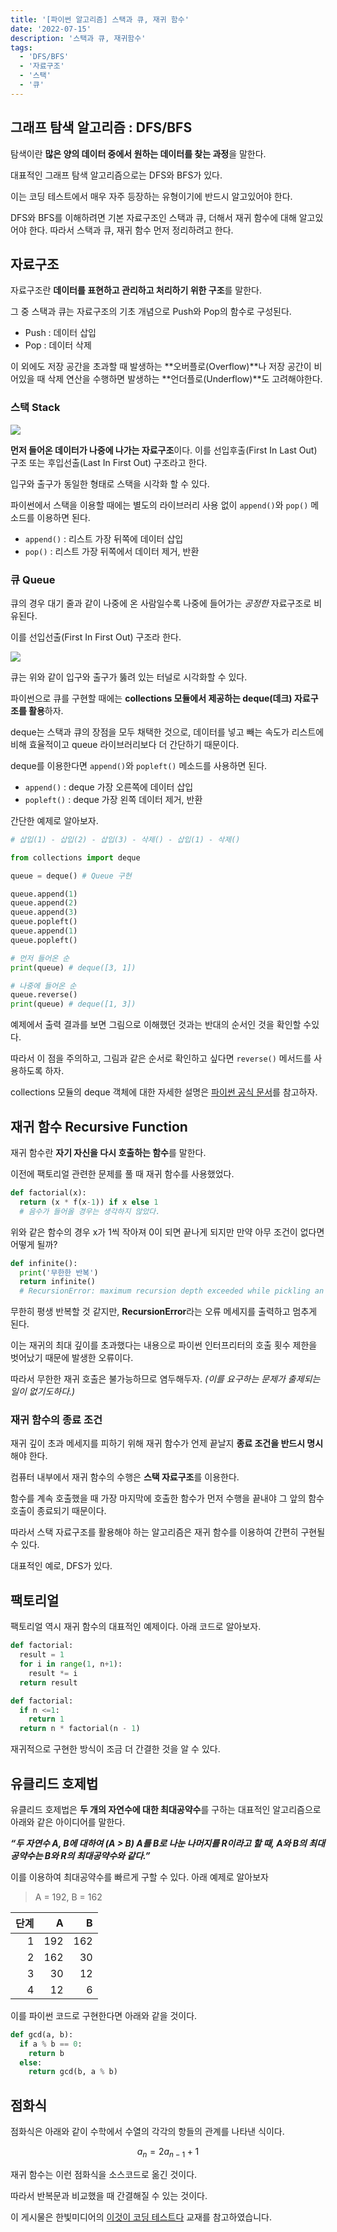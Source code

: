```yaml
---
title: '[파이썬 알고리즘] 스택과 큐, 재귀 함수'
date: '2022-07-15'
description: '스택과 큐, 재귀함수'
tags:
  - 'DFS/BFS'
  - '자료구조'
  - '스택'
  - '큐'
---
```


## 그래프 탐색 알고리즘 : DFS/BFS

탐색이란 **많은 양의 데이터 중에서 원하는 데이터를 찾는 과정**을 말한다.

대표적인 그래프 탐색 알고리즘으로는 DFS와 BFS가 있다.

이는 코딩 테스트에서 매우 자주 등장하는 유형이기에 반드시 알고있어야 한다.

DFS와 BFS를 이해하려면 기본 자료구조인 스택과 큐, 더해서 재귀 함수에 대해 알고있어야 한다. 따라서 스택과 큐, 재귀 함수 먼저 정리하려고 한다.

## 자료구조

자료구조란 **데이터를 표현하고 관리하고 처리하기 위한 구조**를 말한다.

그 중 스택과 큐는 자료구조의 기초 개념으로 Push와 Pop의 함수로 구성된다.

- Push : 데이터 삽입
- Pop : 데이터 삭제

이 외에도 저장 공간을 초과할 때 발생하는 **오버플로(Overflow)**나 저장 공간이 비어있을 때 삭제 연산을 수행하면 발생하는 **언더플로(Underflow)**도 고려해야한다.

### 스택 Stack

![](/posts/python/algorithm/dfs-bfs/stack.png)

**먼저 들어온 데이터가 나중에 나가는 자료구조**이다. 이를 선입후출(First In Last Out) 구조 또는 후입선출(Last In First Out) 구조라고 한다.

입구와 출구가 동일한 형태로 스택을 시각화 할 수 있다.

파이썬에서 스택을 이용할 때에는 별도의 라이브러리 사용 없이 `append()`와 `pop()` 메소드를 이용하면 된다.

- `append()` : 리스트 가장 뒤쪽에 데이터 삽입
- `pop()` : 리스트 가장 뒤쪽에서 데이터 제거, 반환

### 큐 Queue

큐의 경우 대기 줄과 같이 나중에 온 사람일수록 나중에 들어가는 *공정한* 자료구조로 비유된다.

이를 선입선출(First In First Out) 구조라 한다.

![](/posts/python/algorithm/dfs-bfs/queue.png)

큐는 위와 같이 입구와 출구가 뚫려 있는 터널로 시각화할 수 있다.

파이썬으로 큐를 구현할 때에는 **collections 모듈에서 제공하는 deque(데크) 자료구조를 활용**하자.

deque는 스택과 큐의 장점을 모두 채택한 것으로, 데이터를 넣고 빼는 속도가 리스트에 비해 효율적이고 queue 라이브러리보다 더 간단하기 때문이다.

deque를 이용한다면 `append()`와 `popleft()` 메소드를 사용하면 된다.

- `append()` : deque 가장 오른쪽에 데이터 삽입
- `popleft()` : deque 가장 왼쪽 데이터 제거, 반환

간단한 예제로 알아보자.

```python showLineNumbers
# 삽입(1) - 삽입(2) - 삽입(3) - 삭제() - 삽입(1) - 삭제()

from collections import deque

queue = deque() # Queue 구현

queue.append(1)
queue.append(2)
queue.append(3)
queue.popleft()
queue.append(1)
queue.popleft()

# 먼저 들어온 순
print(queue) # deque([3, 1])

# 나중에 들어온 순
queue.reverse()
print(queue) # deque([1, 3])
```

예제에서 출력 결과를 보면 그림으로 이해했던 것과는 반대의 순서인 것을 확인할 수있다.

따라서 이 점을 주의하고, 그림과 같은 순서로 확인하고 싶다면 `reverse()` 메서드를 사용하도록 하자.

collections 모듈의 deque 객체에 대한 자세한 설명은 [파이썬 공식 문서](https://docs.python.org/ko/3/library/collections.html#collections.deque)를 참고하자.

## 재귀 함수 Recursive Function

재귀 함수란 **자기 자신을 다시 호출하는 함수**를 말한다.

이전에 팩토리얼 관련한 문제를 풀 때 재귀 함수를 사용했었다.

```python showLineNumbers
def factorial(x):
  return (x * f(x-1)) if x else 1
  # 음수가 들어올 경우는 생각하지 않았다.
```

위와 같은 함수의 경우 x가 1씩 작아져 0이 되면 끝나게 되지만 만약 아무 조건이 없다면 어떻게 될까?

```python showLineNumbers
def infinite():
  print('무한한 반복')
  return infinite()
  # RecursionError: maximum recursion depth exceeded while pickling an object
```

무한히 평생 반복할 것 같지만, **RecursionError**라는 오류 메세지를 출력하고 멈추게 된다.

이는 재귀의 최대 깊이를 초과했다는 내용으로 파이썬 인터프리터의 호출 횟수 제한을 벗어났기 때문에 발생한 오류이다.

따라서 무한한 재귀 호출은 불가능하므로 염두해두자. *(이를 요구하는 문제가 출제되는 일이 없기도하다.)*

### 재귀 함수의 종료 조건

재귀 깊이 초과 메세지를 피하기 위해 재귀 함수가 언제 끝날지 **종료 조건을 반드시 명시**해야 한다.

컴퓨터 내부에서 재귀 함수의 수행은 **스택 자료구조**를 이용한다.

함수를 계속 호출했을 때 가장 마지막에 호출한 함수가 먼저 수행을 끝내야 그 앞의 함수 호출이 종료되기 때문이다.

따라서 스택 자료구조를 활용해야 하는 알고리즘은 재귀 함수를 이용하여 간편히 구현될 수 있다.

대표적인 예로, DFS가 있다.

## 팩토리얼

팩토리얼 역시 재귀 함수의 대표적인 예제이다. 아래 코드로 알아보자.

```python showLineNumbers title="반복적으로 구현"
def factorial:
  result = 1
  for i in range(1, n+1):
    result *= i
  return result
```

```python showLineNumbers title="재귀적으로 구현"
def factorial:
  if n <=1:
    return 1
  return n * factorial(n - 1)
```


재귀적으로 구현한 방식이 조금 더 간결한 것을 알 수 있다.

## 유클리드 호제법

유클리드 호제법은 **두 개의 자연수에 대한 최대공약수**를 구하는 대표적인 알고리즘으로 아래와 같은 아이디어를 말한다.

***“두 자연수 A, B에 대하여 (A > B) A를 B로 나눈 나머지를 R이라고 할 때, A와 B의 최대공약수는 B와 R의 최대공약수와 같다.”***

이를 이용하여 최대공약수를 빠르게 구할 수 있다. 아래 예제로 알아보자

> A = 192, B = 162

| 단계 |    A |    B |
| ---: | ---: | ---: |
|    1 |  192 |  162 |
|    2 |  162 |   30 |
|    3 |   30 |   12 |
|    4 |   12 |    6 |

이를 파이썬 코드로 구현한다면 아래와 같을 것이다.

```python showLineNumbers
def gcd(a, b):
  if a % b == 0:
    return b
  else:
    return gcd(b, a % b)
```

## 점화식

점화식은 아래와 같이 수학에서 수열의 각각의 항들의 관계를 나타낸 식이다.

$$a_n = 2a_{n-1} + 1$$

재귀 함수는 이런 점화식을 소스코드로 옮긴 것이다.

따라서 반복문과 비교했을 때 간결해질 수 있는 것이다.

<Callout type="info">

이 게시물은 한빛미디어의 [이것이 코딩 테스트다](https://book.naver.com/bookdb/book_detail.nhn?bid=16439154) 교재를 참고하였습니다.

</Callout>
